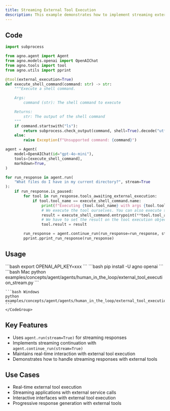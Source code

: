 ```yaml
---
title: Streaming External Tool Execution
description: This example demonstrates how to implement streaming external tool execution, allowing for real-time interaction and response streaming while executing tools outside of the agent's control.
---
```


## Code

```python examples/concepts/agent/agents/human_in_the_loop/external_tool_execution_stream.py
import subprocess

from agno.agent import Agent
from agno.models.openai import OpenAIChat
from agno.tools import tool
from agno.utils import pprint

@tool(external_execution=True)
def execute_shell_command(command: str) -> str:
    """Execute a shell command.

    Args:
        command (str): The shell command to execute

    Returns:
        str: The output of the shell command
    """
    if command.startswith("ls"):
        return subprocess.check_output(command, shell=True).decode("utf-8")
    else:
        raise Exception(f"Unsupported command: {command}")

agent = Agent(
    model=OpenAIChat(id="gpt-4o-mini"),
    tools=[execute_shell_command],
    markdown=True,
)

for run_response in agent.run(
    "What files do I have in my current directory?", stream=True
):
    if run_response.is_paused:
        for tool in run_response.tools_awaiting_external_execution:
            if tool.tool_name == execute_shell_command.name:
                print(f"Executing {tool.tool_name} with args {tool.tool_args} externally")
                # We execute the tool ourselves. You can also execute something completely external here.
                result = execute_shell_command.entrypoint(**tool.tool_args)
                # We have to set the result on the tool execution object so that the agent can continue
                tool.result = result

        run_response = agent.continue_run(run_response=run_response, stream=True)
        pprint.pprint_run_response(run_response)
```

## Usage

<Steps>
  <Snippet file="create-venv-step.mdx" />

  <Step title="Set your API key">
    ```bash
    export OPENAI_API_KEY=xxx
    ```
  </Step>

  <Step title="Install libraries">
    ```bash
    pip install -U agno openai
    ```
  </Step>

  <Step title="Run Example">
    <CodeGroup>
    ```bash Mac
    python examples/concepts/agent/agents/human_in_the_loop/external_tool_execution_stream.py
    ```

    ```bash Windows
    python examples/concepts/agent/agents/human_in_the_loop/external_tool_execution_stream.py
    ```
    </CodeGroup>
  </Step>
</Steps>

## Key Features

- Uses `agent.run(stream=True)` for streaming responses
- Implements streaming continuation with `agent.continue_run(stream=True)`
- Maintains real-time interaction with external tool execution
- Demonstrates how to handle streaming responses with external tools

## Use Cases

- Real-time external tool execution
- Streaming applications with external service calls
- Interactive interfaces with external tool execution
- Progressive response generation with external tools 